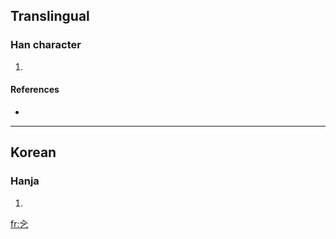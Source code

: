 ==Translingual==

===Han character===
{{Han char|rn=5|rad=乙|as=02|sn=3|four=|canj=人弓 (ON)}}

# {{defn|Han}}

====References====
* {{Han ref|kx=0084.051|dkj=|dj=|hdz=|uh=3408|ud=13320|bh=|bd=}}

----

==Korean==

===Hanja===
{{ko-hanja|hangeul=둘|rv=dul|mr=tul|y=twul}}

# {{defn|Korean}}

[[fr:㐈]]